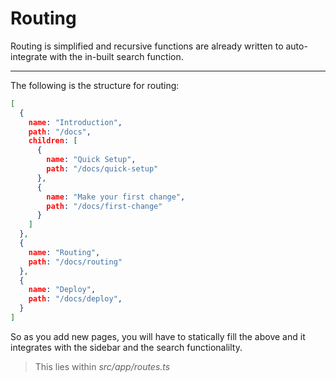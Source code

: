 
# Routing
Routing is simplified and recursive functions are already written to auto-integrate with the in-built search function.

---

The following is the structure for routing:

```json
[
  {
    name: "Introduction",
    path: "/docs",
    children: [
      {
        name: "Quick Setup",
        path: "/docs/quick-setup"
      },
      {
        name: "Make your first change",
        path: "/docs/first-change"
      }
    ]
  },
  {
    name: "Routing",
    path: "/docs/routing"
  },
  {
    name: "Deploy",
    path: "/docs/deploy",
  }
]
```
So as you add new pages, you will have to statically fill the above and it integrates with the sidebar and the search functionalilty.  
> This lies within *src/app/routes.ts*

<Navigation previous="/docs/first-change" next="/docs/deploy" />